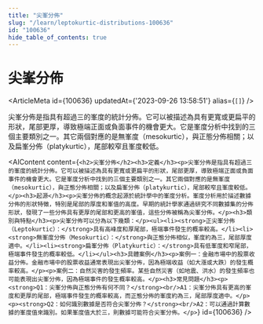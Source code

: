 ```yaml
---
title: "尖峯分佈"
slug: "/learn/leptokurtic-distributions-100636"
id: "100636"
hide_table_of_contents: true
---
```



# 尖峯分佈

<ArticleMeta id={100636} updatedAt={'2023-09-26 13:58:51'} alias={`[]`} />
<div className='border-solid border-b border-t-0 my-4 border-[var(--ifm-color-gray-300)]' />

尖峯分佈是指具有超過三的峯度的統計分佈。它可以被描述為具有更寬或更扁平的形狀，尾部更厚，導致極端正面或負面事件的機會更大。它是峯度分析中找到的三個主要類別之一。其它兩個對應的是無峯度（mesokurtic），與正態分佈相關；以及扁峯分佈（platykurtic），尾部較窄且峯度較低。

<AIContent content={`<h2>尖峯分佈</h2><h3>定義</h3><p>尖峯分佈是指具有超過三的峯度的統計分佈。它可以被描述為具有更寬或更扁平的形狀，尾部更厚，導致極端正面或負面事件的機會更大。它是峯度分析中找到的三個主要類別之一。其它兩個對應的是無峯度（mesokurtic），與正態分佈相關；以及扁峯分佈（platykurtic），尾部較窄且峯度較低。</p><h3>起源</h3><p>尖峯分佈的概念起源於統計學中的峯度分析。峯度分析用於描述數據分佈的形狀特徵，特別是尾部的厚度和峯值的高度。早期的統計學家通過研究不同數據集的分佈形狀，發現了一些分佈具有更厚的尾部和更高的峯值，這些分佈被稱為尖峯分佈。</p><h3>類別與特點</h3><p>尖峯分佈可以分為以下幾類：</p><ul><li><strong>正尖峯分佈（Leptokurtic）：</strong>具有高峰度和厚尾部，極端事件發生的概率較高。</li><li><strong>無峯度分佈（Mesokurtic）：</strong>與正態分佈相似，峯度約為三，尾部厚度適中。</li><li><strong>扁峯分佈（Platykurtic）：</strong>具有低峯度和窄尾部，極端事件發生的概率較低。</li></ul><h3>具體案例</h3><p>案例一：金融市場中的股票收益分佈。金融市場中的股票收益通常表現出尖峯分佈，因為極端收益（如大漲或大跌）的發生概率較高。</p><p>案例二：自然災害的發生頻率。某些自然災害（如地震、洪水）的發生頻率也可能表現出尖峯分佈，因為極端事件的發生概率較高。</p><h3>常見問題</h3><p><strong>Q1：尖峯分佈與正態分佈有何不同？</strong><br/>A1：尖峯分佈具有更高的峯度和更厚的尾部，極端事件發生的概率較高，而正態分佈的峯度約為三，尾部厚度適中。</p><p><strong>Q2：如何識別數據是否符合尖峯分佈？</strong><br/>A2：可以通過計算數據的峯度值來識別。如果峯度值大於三，則數據可能符合尖峯分佈。</p>`} id={100636} />
